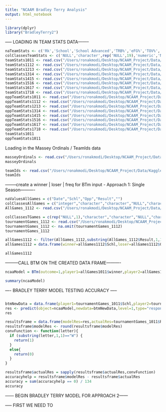 ```yaml
---
title: "NCAAM Bradley Terry Analysis"
output: html_notebook
---
```

```r
library(dplyr)
library("BradleyTerry2")
```


----- LOADING IN TEAM STATS DATA--------


```r

naTeamStats <- c('Rk','School','School Advanced','TRB%','eFG%','TOV%','FT/FGA','NULL','SchoolAdvanced','TS%','OpponentAdvanced')
colClassesTeamStats <- c('NULL','character',rep('NULL',19),'numeric','NULL','NULL','NULL','numeric','numeric','NULL','numeric')
teamStats1011 <- read.csv("/Users/ronakmodi/Desktop/NCAAM_Project/Data/TeamStats/NCAAM_TeamStats_1011.csv",header=TRUE,na.strings=naTeamStats,colClasses = colClassesTeamStats)
teamStats1112 <- read.csv("/Users/ronakmodi/Desktop/NCAAM_Project/Data/TeamStats/NCAAM_TeamStats_1112.csv",header=TRUE,na.strings=naTeamStats,colClasses = colClassesTeamStats)
teamStats1213 <- read.csv("/Users/ronakmodi/Desktop/NCAAM_Project/Data/TeamStats/NCAAM_TeamStats_1213.csv",header=TRUE,na.strings=naTeamStats,colClasses = colClassesTeamStats)
teamStats1314 <- read.csv("/Users/ronakmodi/Desktop/NCAAM_Project/Data/TeamStats/NCAAM_TeamStats_1314.csv",header=TRUE,na.strings=naTeamStats,colClasses = colClassesTeamStats)
teamStats1415 <- read.csv("/Users/ronakmodi/Desktop/NCAAM_Project/Data/TeamStats/NCAAM_TeamStats_1415.csv",header=TRUE,na.strings=naTeamStats,colClasses = colClassesTeamStats)
teamStats1516 <- read.csv("/Users/ronakmodi/Desktop/NCAAM_Project/Data/TeamStats/NCAAM_TeamStats_1516.csv",header=TRUE,na.strings=naTeamStats,colClasses = colClassesTeamStats)
teamStats1617 <- read.csv("/Users/ronakmodi/Desktop/NCAAM_Project/Data/TeamStats/NCAAM_TeamStats_1617.csv",header=TRUE,na.strings=naTeamStats,colClasses = colClassesTeamStats)
teamStats1718 <- read.csv("/Users/ronakmodi/Desktop/NCAAM_Project/Data/TeamStats/NCAAM_TeamStats_1718.csv",header=TRUE,na.strings=naTeamStats,colClasses = colClassesTeamStats)
oppTeamStats1011 <- read.csv("/Users/ronakmodi/Desktop/NCAAM_Project/Data/TeamStats/NCAAM_OppTeamStats_1011.csv",header=TRUE,na.strings=naTeamStats,colClasses = colClassesTeamStats)
oppTeamStats1112 <- read.csv("/Users/ronakmodi/Desktop/NCAAM_Project/Data/TeamStats/NCAAM_OppTeamStats_1112.csv",header=TRUE,na.strings=naTeamStats,colClasses = colClassesTeamStats)
oppTeamStats1213 <- read.csv("/Users/ronakmodi/Desktop/NCAAM_Project/Data/TeamStats/NCAAM_OppTeamStats_1213.csv",header=TRUE,na.strings=naTeamStats,colClasses = colClassesTeamStats)
oppTeamStats1314 <- read.csv("/Users/ronakmodi/Desktop/NCAAM_Project/Data/TeamStats/NCAAM_OppTeamStats_1314.csv",header=TRUE,na.strings=naTeamStats,colClasses = colClassesTeamStats)
oppTeamStats1415 <- read.csv("/Users/ronakmodi/Desktop/NCAAM_Project/Data/TeamStats/NCAAM_OppTeamStats_1415.csv",header=TRUE,na.strings=naTeamStats,colClasses = colClassesTeamStats)
oppTeamStats1516 <- read.csv("/Users/ronakmodi/Desktop/NCAAM_Project/Data/TeamStats/NCAAM_OppTeamStats_1516.csv",header=TRUE,na.strings=naTeamStats,colClasses = colClassesTeamStats)
oppTeamStats1617 <- read.csv("/Users/ronakmodi/Desktop/NCAAM_Project/Data/TeamStats/NCAAM_OppTeamStats_1617.csv",header=TRUE,na.strings=naTeamStats,colClasses = colClassesTeamStats)
oppTeamStats1718 <- read.csv("/Users/ronakmodi/Desktop/NCAAM_Project/Data/TeamStats/NCAAM_OppTeamStats_1718.csv",header=TRUE,na.strings=naTeamStats,colClasses = colClassesTeamStats)
teamStats1011
oppTeamStats1011

```

Loading in the Massey Ordinals / TeamIds data
```r
masseyOrdinals <- read.csv("/Users/ronakmodi/Desktop/NCAAM_Project/Data/KaggleData/MasseyOrdinals.csv",header=TRUE)
masseyOrdinals
```


```r
teamIds <- read.csv("/Users/ronakmodi/Desktop/NCAAM_Project/Data/KaggleData/DataFiles/Teams.csv",header=TRUE)
teamIds
```

--------create a winner | loser | freq for BTm input - Approach 1: Single Season----------
```r
naValuesAllGames = c("Date","Schl","Opp","Result","")
colClassesAllGames = c("integer","character","character","NULL","character","character",rep("NULL",14))
AllGames_1112 <- read.csv("/Users/ronakmodi/Desktop/NCAAM_Project/Data/AllGames/NCAAM_AllGames_1112.csv",header=TRUE,colClasses=colClassesAllGames,na.strings=naValuesAllGames)
```

```r
colClassesTGames = c(rep("NULL",1),"character","character","NULL","character","character",rep("NULL",14))
tournamentGames_1112 <- read.csv("/Users/ronakmodi/Desktop/NCAAM_Project/Data/TournamentGames/NCAAM_TournamentGames_1112.csv",header=TRUE,colClasses=colClassesTGames,na.strings=naValuesAllGames)
tournamentGames_1112 <- na.omit(tournamentGames_1112)
tournamentGames_1112
```


```r
allGames1112 <- filter(AllGames_1112,substring(AllGames_1112$Result,1,1)=='W',Opp%in%Schl)
allGames1112 = data.frame(winner=allGames1112$Schl,loser=allGames1112$Opp,Freq=1)

allGames1112
```





---------CALL BTM ON THE CREATED DATA FRAME----------

```r
ncaaModel = BTm(outcome=1,player1=allGames1011$winner,player2=allGames1011$loser)
```

```r
summary(ncaaModel)
```


---- BRADLEY TERRY MODEL TESTING ACCURACY -----


```r

```

```r
btmNewData = data.frame(player1=tournamentGames_1011$Schl,player2=tournamentGames_1011$Opp)
res <- predict(object=ncaaModel,newdata=btmNewData,level=1,type="response")
res
```

```r
resultsframe = data.frame(modelRes=res,actualRes=tournamentGames_1011$Result)
resultsframe$modelRes <- round(resultsframe$modelRes)
convFunction <- function(letter){
  if (substring(letter,1,1)=="W") {
    return(1)
  }
  else{
    return(0)
  }
}

resultsframe$actualRes = sapply(resultsframe$actualRes,convFunction)
accuracyhelp = resultsframe$modelRes - resultsframe$actualRes
accuracy = sum(accuracyhelp == 0) / 134
accuracy
```

------ BEGIN BRADLEY TERRY MODEL FOR APPROACH 2------



----- FIRST WE NEED TO 

```r

```

